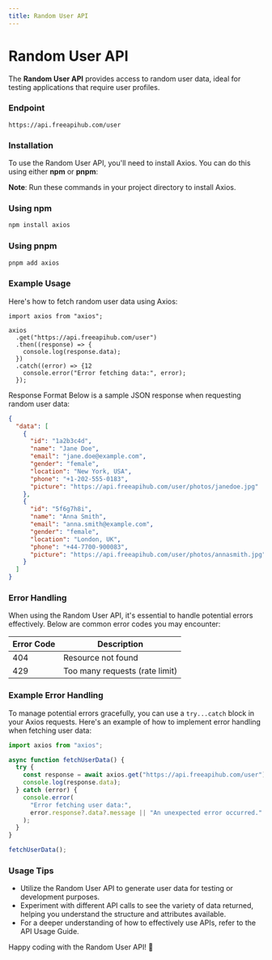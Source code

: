 ```yaml
---
title: Random User API
---
```


# Random User API

The **Random User API** provides access to random user data, ideal for testing applications that require user profiles.

### Endpoint

```shell
https://api.freeapihub.com/user
```


### Installation

To use the Random User API, you'll need to install Axios. You can do this using either **npm** or **pnpm**:

**Note**: Run these commands in your project directory to install Axios.

### Using npm

```bash
npm install axios
```
### Using pnpm

```bash
pnpm add axios
```

### Example Usage

Here's how to fetch random user data using Axios:

```tsx
import axios from "axios";

axios
  .get("https://api.freeapihub.com/user")
  .then((response) => {
    console.log(response.data);
  })
  .catch((error) => {12
    console.error("Error fetching data:", error);
  });
```

Response Format
Below is a sample JSON response when requesting random user data:

```json
{
  "data": [
    {
      "id": "1a2b3c4d",
      "name": "Jane Doe",
      "email": "jane.doe@example.com",
      "gender": "female",
      "location": "New York, USA",
      "phone": "+1-202-555-0183",
      "picture": "https://api.freeapihub.com/user/photos/janedoe.jpg"
    },
    {
      "id": "5f6g7h8i",
      "name": "Anna Smith",
      "email": "anna.smith@example.com",
      "gender": "female",
      "location": "London, UK",
      "phone": "+44-7700-900083",
      "picture": "https://api.freeapihub.com/user/photos/annasmith.jpg"
    }
  ]
}
```

### Error Handling

When using the Random User API, it's essential to handle potential errors effectively. Below are common error codes you may encounter:

| Error Code | Description                    |
| ---------- | ------------------------------ |
| 404        | Resource not found             |
| 429        | Too many requests (rate limit) |

### Example Error Handling

To manage potential errors gracefully, you can use a `try...catch` block in your Axios requests. Here's an example of how to implement error handling when fetching user data:

```javascript
import axios from "axios";

async function fetchUserData() {
  try {
    const response = await axios.get("https://api.freeapihub.com/user");
    console.log(response.data);
  } catch (error) {
    console.error(
      "Error fetching user data:",
      error.response?.data?.message || "An unexpected error occurred."
    );
  }
}

fetchUserData();
```

### Usage Tips

- Utilize the Random User API to generate user data for testing or development purposes.
- Experiment with different API calls to see the variety of data returned, helping you understand the structure and attributes available.
- For a deeper understanding of how to effectively use APIs, refer to the API Usage Guide.

Happy coding with the Random User API! 🎉
